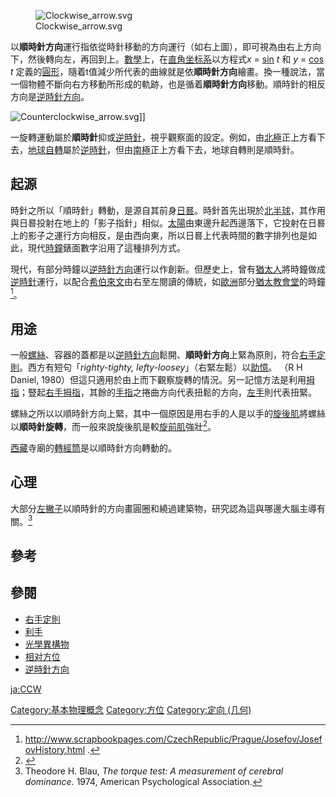 [[File:Clockwise_arrow.svg|thumb]]

以'''順時針方向'''運行指依從時針移動的方向運行（如右上圖），即可視為由右上方向下，然後轉向左，再回到上。[[數學|數學]]上，在[[直角坐标系|直角坐标系]]以方程式''x'' = [[正弦|sin]] ''t'' 和 ''y'' = [[餘弦|cos]] ''t'' 定義的[[圓形|圓形]]，隨着t值減少所代表的曲線就是依'''順時針方向'''繪畫。換一種說法，當一個物體不斷向右方移動所形成的軌跡，也是循着'''順時針方向'''移動。順時針的相反方向是[[逆時針方向|逆時針方向]]。 

[[File:Counterclockwise_arrow.svg|thumb]]]]

一旋轉運動屬於'''順時針'''抑或[[逆時針|逆時針]]，視乎觀察面的設定。例如，由[[北極|北極]]正上方看下去，[[地球自轉|地球自轉]]屬於[[逆時針|逆時針]]，但由[[南極|南極]]正上方看下去，地球自轉則是順時針。

==起源==
時針之所以「順時針」轉動，是源自其前身[[日晷|日晷]]。時針首先出現於[[北半球|北半球]]，其作用與日晷投射在地上的「影子指針」相似。[[太陽|太陽]]由東邊升起西邊落下，它投射在日晷上的影子之運行方向相反，是由西向東，所以日晷上代表時間的數字排列也是如此，現代[[時鐘|時鐘]]錶面數字沿用了這種排列方式。

現代，有部分時鐘以[[逆時針方向|逆時針方向]]運行以作創新。但歷史上，曾有[[猶太人|猶太人]]將時鐘做成[[逆時針|逆時針]]運行，以配合[[希伯來文|希伯來文]]由右至左閱讀的傳統，如[[歐洲|歐洲]]部分[[猶太教會堂|猶太教會堂]]的時鐘 <ref>http://www.scrapbookpages.com/CzechRepublic/Prague/Josefov/JosefovHistory.html {{Wayback|url=http://www.scrapbookpages.com/CzechRepublic/Prague/Josefov/JosefovHistory.html |date=20190502050816 }}.</ref>。

==用途==
一般[[螺絲|螺絲]]、容器的蓋都是以[[逆時針方向|逆時針方向]]鬆開、'''順時針方向'''上緊為原則，符合[[右手定則|右手定則]]。西方有短句「''righty-tighty, lefty-loosey''」（右緊左鬆）以[[助憶|助憶]]。 （R H Daniel, 1980）但這只適用於由上而下觀察旋轉的情況。另一記憶方法是利用[[拇指|拇指]]；豎起[[右手|右手]][[拇指|拇指]]，其餘的[[手指|手指]]之捲曲方向代表扭鬆的方向，[[左手|左手]]則代表扭緊。

螺絲之所以以順時針方向上緊，其中一個原因是用右手的人是以手的[[旋後肌|旋後肌]]將螺絲以'''順時針旋轉'''，而一般來說旋後肌是較[[旋前肌|旋前肌]]強壯<ref>{{cite book | title=Right Hand, Left Hand: ''The Origins of Asymmetry in Brains, Bodies, Atoms and Cultures'' | author=Chris McManus | year=2004 | publisher=Harvard University Press | location=Harvard, USA | pages=46 | isbn=9780674016132}}</ref>。

[[西藏|西藏]]寺廟的[[轉經筒|轉經筒]]是以順時針方向轉動的。

==心理==
大部分[[左撇子|左撇子]]以順時針的方向畫圓圈和繞過建築物，研究認為這與哪邊大腦主導有關。<ref>Theodore H. Blau, ''The torque test: A measurement of cerebral dominance.'' 1974, American Psychological Association.</ref>

==參考==
{{reflist}}

==參閱==
* [[右手定則|右手定則]]
* [[利手|利手]]
* [[光學異構物|光學異構物]]
* [[相对方位|相对方位]]
* [[逆時針方向|逆時針方向]]

[[Category:基本物理概念|Category:基本物理概念]]
[[Category:方位|Category:方位]]
[[Category:定向_(几何)|Category:定向 (几何)]]

[[ja:CCW|ja:CCW]]